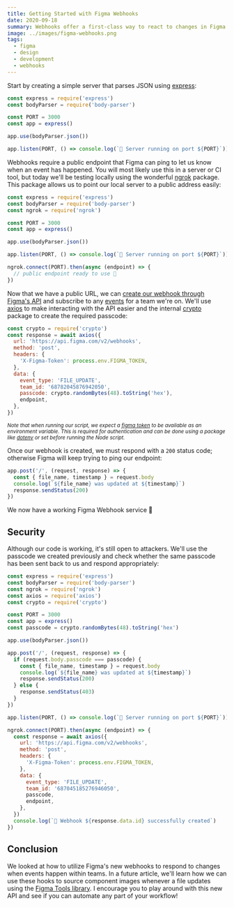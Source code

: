 ```yaml
---
title: Getting Started with Figma Webhooks
date: 2020-09-18
summary: Webhooks offer a first-class way to react to changes in Figma. In this article, we'll build a small service in Node to listen for these events.
image: ../images/figma-webhooks.png
tags:
  - figma
  - design
  - development
  - webhooks
---
```


Start by creating a simple server that parses JSON using [express](https://expressjs.com/en/starter/hello-world.html):

```jsx
const express = require('express')
const bodyParser = require('body-parser')

const PORT = 3000
const app = express()

app.use(bodyParser.json())

app.listen(PORT, () => console.log(`🚀 Server running on port ${PORT}`))
```

Webhooks require a public endpoint that Figma can ping to let us know when an event has happened. You will most likely use this in a server or CI tool, but today we'll be testing locally using the wonderful [ngrok](https://github.com/bubenshchykov/ngrok) package. This package allows us to point our local server to a public address easily:

```jsx {3,12-14}
const express = require('express')
const bodyParser = require('body-parser')
const ngrok = require('ngrok')

const PORT = 3000
const app = express()

app.use(bodyParser.json())

app.listen(PORT, () => console.log(`🚀 Server running on port ${PORT}`))

ngrok.connect(PORT).then(async (endpoint) => {
  // public endpoint ready to use 🎉
})
```

Now that we have a public URL, we can [create our webhook through Figma's API](https://www.figma.com/developers/api#webhooks-v2-endpoints) and subscribe to any [events](https://www.figma.com/developers/api#webhooks-v2-events) for a team we're on. We'll use [axios](https://github.com/axios/axios) to make interacting with the API easier and the internal [crypto](https://nodejs.org/api/crypto.html#crypto_crypto_randombytes_size_callback) package to create the required passcode:

```jsx
const crypto = require('crypto')
const response = await axios({
  url: 'https://api.figma.com/v2/webhooks',
  method: 'post',
  headers: {
    'X-Figma-Token': process.env.FIGMA_TOKEN,
  },
  data: {
    event_type: 'FILE_UPDATE',
    team_id: '68782045876942050',
    passcode: crypto.randomBytes(48).toString('hex'),
    endpoint,
  },
})
```

<small>


_Note that when running our script, we expect a [figma token](https://www.figma.com/developers/api#auth-dev-token) to be available as an environment variable. This is required for authentication and can be done using a package like [dotenv](https://github.com/motdotla/dotenv) or set before running the Node script._

</small>


Once our webhook is created, we must respond with a `200` status code; otherwise Figma will keep trying to ping our endpoint:

```js
app.post('/', (request, response) => {
  const { file_name, timestamp } = request.body
  console.log(`${file_name} was updated at ${timestamp}`)
  response.sendStatus(200)
})
```

We now have a working Figma Webhook service 🎉

## Security

Although our code is working, it's still open to attackers. We'll use the passcode we created previously and check whether the same passcode has been sent back to us and respond appropriately:

```jsx {9,14-20,35}
const express = require('express')
const bodyParser = require('body-parser')
const ngrok = require('ngrok')
const axios = require('axios')
const crypto = require('crypto')

const PORT = 3000
const app = express()
const passcode = crypto.randomBytes(48).toString('hex')

app.use(bodyParser.json())

app.post('/', (request, response) => {
  if (request.body.passcode === passcode) {
    const { file_name, timestamp } = request.body
    console.log(`${file_name} was updated at ${timestamp}`)
    response.sendStatus(200)
  } else {
    response.sendStatus(403)
  }
})

app.listen(PORT, () => console.log(`🚀 Server running on port ${PORT}`))

ngrok.connect(PORT).then(async (endpoint) => {
  const response = await axios({
    url: 'https://api.figma.com/v2/webhooks',
    method: 'post',
    headers: {
      'X-Figma-Token': process.env.FIGMA_TOKEN,
    },
    data: {
      event_type: 'FILE_UPDATE',
      team_id: '687045185276946050',
      passcode,
      endpoint,
    },
  })
  console.log(`🎣 Webhook ${response.data.id} successfully created`)
})
```

## Conclusion

We looked at how to utilize Figma's new webhooks to respond to changes when events happen within teams. In a future article, we'll learn how we can use these hooks to source component images whenever a file updates using the [Figma Tools library](https://github.com/souporserious/figma-tools). I encourage you to play around with this new API and see if you can automate any part of your workflow!
